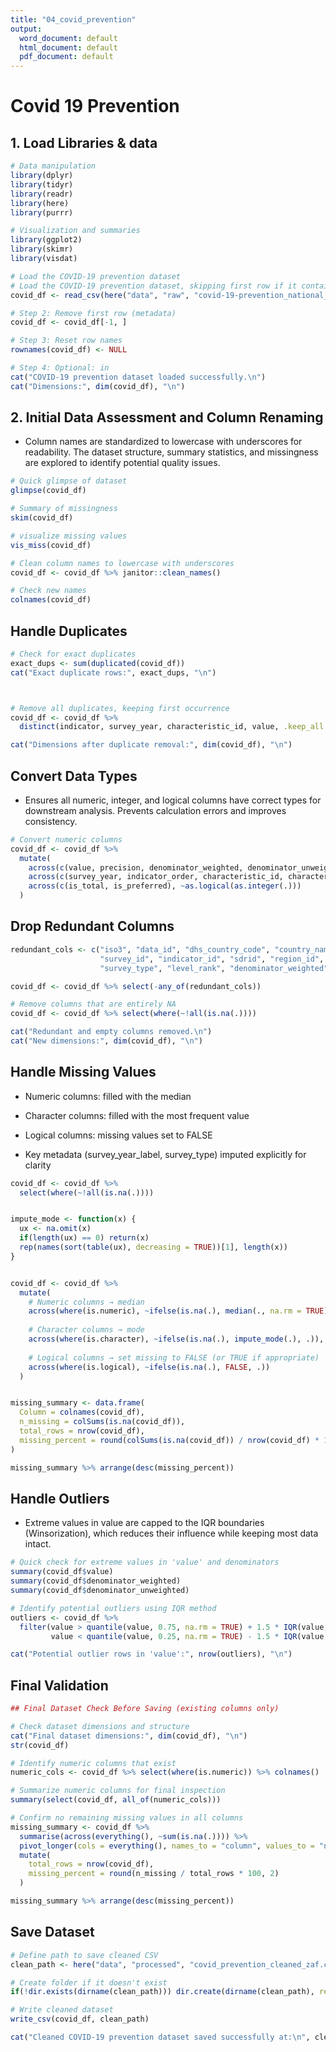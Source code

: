 ```yaml
---
title: "04_covid_prevention"
output:
  word_document: default
  html_document: default
  pdf_document: default
---
```


# Covid 19 Prevention

## 1. Load Libraries & data

```r
# Data manipulation
library(dplyr)
library(tidyr)
library(readr)
library(here)
library(purrr)

# Visualization and summaries
library(ggplot2)
library(skimr)
library(visdat)

# Load the COVID-19 prevention dataset
# Load the COVID-19 prevention dataset, skipping first row if it contains metadata
covid_df <- read_csv(here("data", "raw", "covid-19-prevention_national_zaf.csv"))

# Step 2: Remove first row (metadata)
covid_df <- covid_df[-1, ]

# Step 3: Reset row names
rownames(covid_df) <- NULL

# Step 4: Optional: in
cat("COVID-19 prevention dataset loaded successfully.\n")
cat("Dimensions:", dim(covid_df), "\n")

```

## 2. Initial Data Assessment and Column Renaming

-   Column names are standardized to lowercase with underscores for readability. The dataset structure, summary statistics, and missingness are explored to identify potential quality issues.

```r
# Quick glimpse of dataset
glimpse(covid_df)

# Summary of missingness
skim(covid_df)

# visualize missing values
vis_miss(covid_df)

# Clean column names to lowercase with underscores
covid_df <- covid_df %>% janitor::clean_names()

# Check new names
colnames(covid_df)

```

## Handle Duplicates

```r
# Check for exact duplicates
exact_dups <- sum(duplicated(covid_df))
cat("Exact duplicate rows:", exact_dups, "\n")



# Remove all duplicates, keeping first occurrence
covid_df <- covid_df %>%
  distinct(indicator, survey_year, characteristic_id, value, .keep_all = TRUE)

cat("Dimensions after duplicate removal:", dim(covid_df), "\n")


```

## Convert Data Types

-   Ensures all numeric, integer, and logical columns have correct types for downstream analysis. Prevents calculation errors and improves consistency.

```r
# Convert numeric columns
covid_df <- covid_df %>%
  mutate(
    across(c(value, precision, denominator_weighted, denominator_unweighted, ci_low, ci_high), as.numeric),
    across(c(survey_year, indicator_order, characteristic_id, characteristic_order, survey_year_label, by_variable_id), as.integer),
    across(c(is_total, is_preferred), ~as.logical(as.integer(.)))
  )

```

## Drop Redundant Columns

```r

redundant_cols <- c("iso3", "data_id", "dhs_country_code", "country_name", 
                    "survey_id", "indicator_id", "sdrid", "region_id", 
                    "survey_type", "level_rank", "denominator_weighted", "denominator_unweighted")

covid_df <- covid_df %>% select(-any_of(redundant_cols))

# Remove columns that are entirely NA
covid_df <- covid_df %>% select(where(~!all(is.na(.))))

cat("Redundant and empty columns removed.\n")
cat("New dimensions:", dim(covid_df), "\n")

```

## Handle Missing Values

-   Numeric columns: filled with the median

-   Character columns: filled with the most frequent value

-   Logical columns: missing values set to FALSE

-   Key metadata (survey_year_label, survey_type) imputed explicitly for clarity

```r

covid_df <- covid_df %>%
  select(where(~!all(is.na(.))))


impute_mode <- function(x) {
  ux <- na.omit(x)
  if(length(ux) == 0) return(x)
  rep(names(sort(table(ux), decreasing = TRUE))[1], length(x))
}


covid_df <- covid_df %>%
  mutate(
    # Numeric columns → median
    across(where(is.numeric), ~ifelse(is.na(.), median(., na.rm = TRUE), .)),
    
    # Character columns → mode
    across(where(is.character), ~ifelse(is.na(.), impute_mode(.), .)),
    
    # Logical columns → set missing to FALSE (or TRUE if appropriate)
    across(where(is.logical), ~ifelse(is.na(.), FALSE, .))
  )


missing_summary <- data.frame(
  Column = colnames(covid_df),
  n_missing = colSums(is.na(covid_df)),
  total_rows = nrow(covid_df),
  missing_percent = round(colSums(is.na(covid_df)) / nrow(covid_df) * 100, 2)
)

missing_summary %>% arrange(desc(missing_percent))


```

## Handle Outliers

-   Extreme values in value are capped to the IQR boundaries (Winsorization), which reduces their influence while keeping most data intact.

```r
# Quick check for extreme values in 'value' and denominators
summary(covid_df$value)
summary(covid_df$denominator_weighted)
summary(covid_df$denominator_unweighted)

# Identify potential outliers using IQR method
outliers <- covid_df %>%
  filter(value > quantile(value, 0.75, na.rm = TRUE) + 1.5 * IQR(value, na.rm = TRUE) |
         value < quantile(value, 0.25, na.rm = TRUE) - 1.5 * IQR(value, na.rm = TRUE))

cat("Potential outlier rows in 'value':", nrow(outliers), "\n")

```

## Final Validation

```r
## Final Dataset Check Before Saving (existing columns only)

# Check dataset dimensions and structure
cat("Final dataset dimensions:", dim(covid_df), "\n")
str(covid_df)

# Identify numeric columns that exist
numeric_cols <- covid_df %>% select(where(is.numeric)) %>% colnames()

# Summarize numeric columns for final inspection
summary(select(covid_df, all_of(numeric_cols)))

# Confirm no remaining missing values in all columns
missing_summary <- covid_df %>%
  summarise(across(everything(), ~sum(is.na(.)))) %>%
  pivot_longer(cols = everything(), names_to = "column", values_to = "n_missing") %>%
  mutate(
    total_rows = nrow(covid_df),
    missing_percent = round(n_missing / total_rows * 100, 2)
  )

missing_summary %>% arrange(desc(missing_percent))

```

## Save Dataset

```r
# Define path to save cleaned CSV
clean_path <- here("data", "processed", "covid_prevention_cleaned_zaf.csv")

# Create folder if it doesn't exist
if(!dir.exists(dirname(clean_path))) dir.create(dirname(clean_path), recursive = TRUE)

# Write cleaned dataset
write_csv(covid_df, clean_path)

cat("Cleaned COVID-19 prevention dataset saved successfully at:\n", clean_path, "\n")

```
